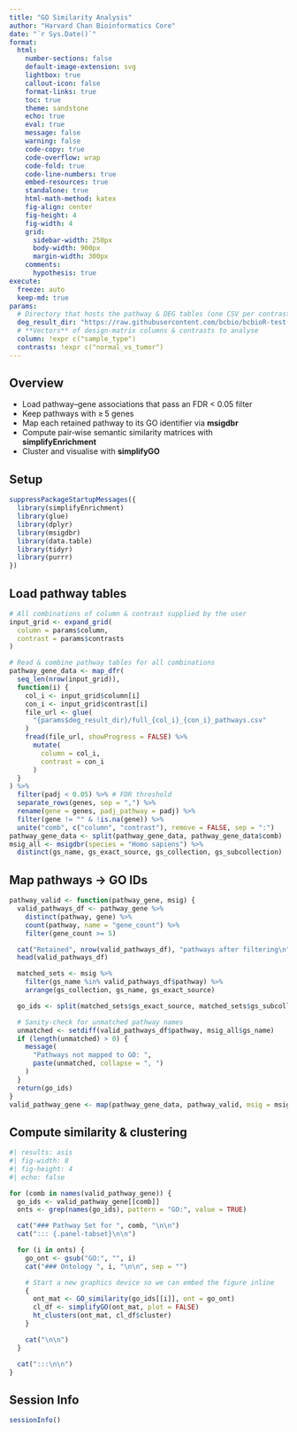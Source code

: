 ```yaml
---
title: "GO Similarity Analysis"
author: "Harvard Chan Bioinformatics Core"
date: "`r Sys.Date()`"
format:
  html:
    number-sections: false
    default-image-extension: svg
    lightbox: true
    callout-icon: false
    format-links: true
    toc: true
    theme: sandstone
    echo: true
    eval: true
    message: false
    warning: false
    code-copy: true
    code-overflow: wrap
    code-fold: true
    code-line-numbers: true
    embed-resources: true
    standalone: true
    html-math-method: katex
    fig-align: center
    fig-height: 4
    fig-width: 4
    grid:
      sidebar-width: 250px
      body-width: 900px
      margin-width: 300px
    comments:
      hypothesis: true
execute:
  freeze: auto
  keep-md: true
params:
  # Directory that hosts the pathway & DEG tables (one CSV per contrast)
  deg_result_dir: "https://raw.githubusercontent.com/bcbio/bcbioR-test-data/main/rnaseq/DEG_visualization"
  # **Vectors** of design‑matrix columns & contrasts to analyse
  column: !expr c("sample_type")
  contrasts: !expr c("normal_vs_tumor")
---
```


## Overview

::: {.callout-note title="Workflow summary"}
- Load pathway–gene associations that pass an FDR < 0.05 filter  
- Keep pathways with ≥ 5 genes  
- Map each retained pathway to its GO identifier via **msigdbr**  
- Compute pair‑wise semantic similarity matrices with **simplifyEnrichment**  
- Cluster and visualise with **simplifyGO**
:::

## Setup

```r
suppressPackageStartupMessages({
  library(simplifyEnrichment)
  library(glue)
  library(dplyr)
  library(msigdbr)
  library(data.table)
  library(tidyr)
  library(purrr)
})
```

## Load pathway tables

```r
# All combinations of column & contrast supplied by the user
input_grid <- expand_grid(
  column = params$column,
  contrast = params$contrasts
)

# Read & combine pathway tables for all combinations
pathway_gene_data <- map_dfr(
  seq_len(nrow(input_grid)),
  function(i) {
    col_i <- input_grid$column[i]
    con_i <- input_grid$contrast[i]
    file_url <- glue(
      "{params$deg_result_dir}/full_{col_i}_{con_i}_pathways.csv"
    )
    fread(file_url, showProgress = FALSE) %>%
      mutate(
        column = col_i,
        contrast = con_i
      )
  }
) %>%
  filter(padj < 0.05) %>% # FDR threshold
  separate_rows(genes, sep = ",") %>%
  rename(gene = genes, padj_pathway = padj) %>%
  filter(gene != "" & !is.na(gene)) %>%
  unite("comb", c("column", "contrast"), remove = FALSE, sep = ":")
pathway_gene_data <- split(pathway_gene_data, pathway_gene_data$comb)
msig_all <- msigdbr(species = "Homo sapiens") %>%
  distinct(gs_name, gs_exact_source, gs_collection, gs_subcollection)
```

## Map pathways → GO IDs

```r
pathway_valid <- function(pathway_gene, msig) {
  valid_pathways_df <- pathway_gene %>%
    distinct(pathway, gene) %>%
    count(pathway, name = "gene_count") %>%
    filter(gene_count >= 5)

  cat("Retained", nrow(valid_pathways_df), "pathways after filtering\n")
  head(valid_pathways_df)

  matched_sets <- msig %>%
    filter(gs_name %in% valid_pathways_df$pathway) %>%
    arrange(gs_collection, gs_name, gs_exact_source)

  go_ids <- split(matched_sets$gs_exact_source, matched_sets$gs_subcollection)

  # Sanity‑check for unmatched pathway names
  unmatched <- setdiff(valid_pathways_df$pathway, msig_all$gs_name)
  if (length(unmatched) > 0) {
    message(
      "Pathways not mapped to GO: ",
      paste(unmatched, collapse = ", ")
    )
  }
  return(go_ids)
}
valid_pathway_gene <- map(pathway_gene_data, pathway_valid, msig = msig_all)
```



## Compute similarity & clustering

```r
#| results: asis
#| fig-width: 8
#| fig-height: 4
#| echo: false

for (comb in names(valid_pathway_gene)) {
  go_ids <- valid_pathway_gene[[comb]]
  onts <- grep(names(go_ids), pattern = "GO:", value = TRUE)

  cat("### Pathway Set for ", comb, "\n\n")
  cat("::: {.panel-tabset}\n\n")

  for (i in onts) {
    go_ont <- gsub("GO:", "", i)
    cat("### Ontology ", i, "\n\n", sep = "")

    # Start a new graphics device so we can embed the figure inline
    {
      ont_mat <- GO_similarity(go_ids[[i]], ont = go_ont)
      cl_df <- simplifyGO(ont_mat, plot = FALSE)
      ht_clusters(ont_mat, cl_df$cluster)
    }

    cat("\n\n")
  }

  cat(":::\n\n")
}
```

## Session Info

```r
sessionInfo()
```
